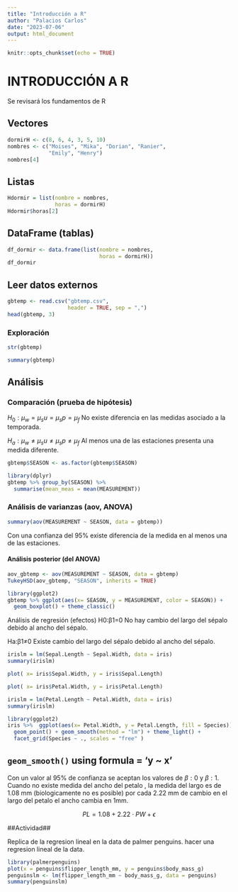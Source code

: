 ---
title: "Introducción a R"
author: "Palacios Carlos"
date: "2023-07-06"
output: html_document
---

```{r setup, include=FALSE}
knitr::opts_chunk$set(echo = TRUE)
```

# INTRODUCCIÓN A R

Se revisará los fundamentos de R

## Vectores
```{r dormirh}
dormirH <- c(8, 6, 4, 3, 5, 10)
nombres <- c("Moises", "Mika", "Dorian", "Ranier", 
             "Emily", "Henry")
nombres[4]
```
## Listas

```{r lista}
Hdormir = list(nombre = nombres, 
               horas = dormirH)
Hdormir$horas[2]
```

## DataFrame (tablas)

```{r tablas}
df_dormir <- data.frame(list(nombre = nombres, 
                             horas = dormirH))
df_dormir
```

## Leer datos externos

```{r leerExt}
gbtemp <- read.csv("gbtemp.csv", 
                   header = TRUE, sep = ",")
head(gbtemp, 3)
```

### Exploración

```{r explor_gbtemp}
str(gbtemp)
```

```{r summary_bgtemp}
summary(gbtemp)
```

## Análisis 

### Comparación (prueba de hipótesis)
$H_0: \mu_w = \mu_su = \mu_sp = \mu_f$ No existe diferencia en las medidas asociado a la temporada. 

$H_a: \mu_w \neq \mu_su \neq \mu_sp \neq \mu_f$ Al menos una de las estaciones presenta una medida diferente. 


```{r gbtemp_hip}
gbtemp$SEASON <- as.factor(gbtemp$SEASON)

library(dplyr)
gbtemp %>% group_by(SEASON) %>% 
  summarise(mean_meas = mean(MEASUREMENT))
```

### Análisis de varianzas (aov, ANOVA)

```{r aov}
summary(aov(MEASUREMENT ~ SEASON, data = gbtemp))
```

Con una confianza del 95% existe diferencia de la medida en al menos una de las estaciones. 

#### Análisis posterior (del ANOVA)

```{r post_gbtemp}
aov_gbtemp <- aov(MEASUREMENT ~ SEASON, data = gbtemp)
TukeyHSD(aov_gbtemp, "SEASON", inherits = TRUE)
```

```{r visual}
library(ggplot2)
gbtemp %>% ggplot(aes(x= SEASON, y = MEASUREMENT, color = SEASON)) + 
  geom_boxplot() + theme_classic()

```
Análisis de regresión (efectos)
H0:β1=0 No hay cambio del largo del sépalo debido al ancho del sépalo.

Ha:β1≠0 Existe cambio del largo del sépalo debido al ancho del sépalo.


```{r}
irislm = lm(Sepal.Length ~ Sepal.Width, data = iris)
summary(irislm)
```
```{r}
plot( x= iris$Sepal.Width, y = iris$Sepal.Length)
```
```{r}
plot( x= iris$Petal.Width, y = iris$Petal.Length)
```

```{r}
irislm = lm(Petal.Length ~ Petal.Width, data = iris)
summary(irislm)
```

```{r}
library(ggplot2)
iris %>%  ggplot(aes(x= Petal.Width, y = Petal.Length, fill = Species)) + 
  geom_point() + geom_smooth(method = "lm") + theme_light() + 
  facet_grid(Species ~ ., scales = "free" )
```
## `geom_smooth()` using formula = 'y ~ x'
Con un valor al 95% de confianza se aceptan los valores de $\beta:0$ y $\beta:1$. Cuando no existe medida del ancho del petalo , la medida del largo es de 1.08 mm (biologicamente no es posible)
por cada 2.22 mm de cambio en el largo del petalo el ancho cambia en 1mm.

$$PL = 1.08 + 2.22 \cdot PW + \epsilon$$

##Actividad##

Replica de la regresion lineal en la data de palmer penguins.
hacer una regresion lineal de la data.

```{r}
library(palmerpenguins)
plot(x = penguins$flipper_length_mm, y = penguins$body_mass_g)
penguinslm <- lm(flipper_length_mm ~ body_mass_g, data = penguins)
summary(penguinslm)
```


